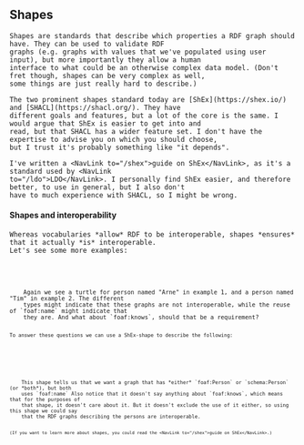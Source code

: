 
<Content>
    <h2 className="subtitle">Shapes</h2>

    Shapes are standards that describe which properties a RDF graph should have. They can be used to validate RDF
    graphs (e.g. graphs with values that we've populated using user input), but more importantly they allow a human
    interface to what could be an otherwise complex data model. (Don't fret though, shapes can be very complex as well,
    some things are just really hard to describe.)

    The two prominent shapes standard today are [ShEx](https://shex.io/) and [SHACL](https://shacl.org/). They have
    different goals and features, but a lot of the core is the same. I would argue that ShEx is easier to get into and
    read, but that SHACL has a wider feature set. I don't have the expertise to advise you on which you should choose,
    but I trust it's probably something like "it depends".

    I've written a <NavLink to="/shex">guide on ShEx</NavLink>, as it's a standard used by <NavLink
    to="/ldo">LDO</NavLink>. I personally find ShEx easier, and therefore better, to use in general, but I also don't
    have to much experience with SHACL, so I might be wrong.
</Content>

<Content>
    <h4 className="subtitle">Shapes and interoperability</h4>

    Whereas vocabularies *allow* RDF to be interoperable, shapes *ensures* that it actually *is* interoperable.
    Let's see some more examples:
</Content>

<Code code={personTurtle} id="EX2_personTurtle" language="turtle" noCopy={true}/>
<Code code={person2Turtle} id="EX2_person2Turtle" language="turtle" noCopy={true}/>

<Content>
    Again we see a turtle for person named "Arne" in example 1, and a person named "Tim" in example 2. The different
    types might indicate that these graphs are not interoperable, while the reuse of `foaf:name` might indicate that
    they are. And what about `foaf:knows`, should that be a requirement?

    To answer these questions we can use a ShEx-shape to describe the following:
</Content>

<Code code={personShape} id="EX2_personShape" language="turtle" noCopy={true}/>

<Content>
    This shape tells us that we want a graph that has *either* `foaf:Person` or `schema:Person` (or *both*), but both
    uses `foaf:name` Also notice that it doesn't say anything about `foaf:knows`, which means that for the purposes of
    that shape, it doesn't care about it. But it doesn't exclude the use of it either, so using this shape we could say
    that the RDF graphs describing the persons are interoperable.

    (If you want to learn more about shapes, you could read the <NavLink to="/shex">guide on ShEx</NavLink>.)
</Content>

